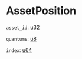 # AssetPosition

`asset_id`: [u32]

`quantums`: [u8]

`index`: [u64]

[u32]: /types/u32
[u8]: /types/u8
[u64]: /types/u64
